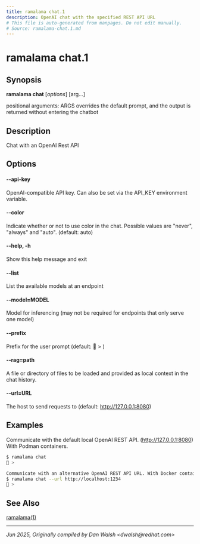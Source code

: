 ```yaml
---
title: ramalama chat.1
description: OpenAI chat with the specified REST API URL
# This file is auto-generated from manpages. Do not edit manually.
# Source: ramalama-chat.1.md
---
```


# ramalama chat.1

## Synopsis
**ramalama chat** [*options*] [arg...]

positional arguments:
  ARGS                  overrides the default prompt, and the output is
                        returned without entering the chatbot

## Description
Chat with an OpenAI Rest API

## Options

#### **--api-key**
OpenAI-compatible API key.
Can also be set via the API_KEY environment variable.

#### **--color**
Indicate whether or not to use color in the chat.
Possible values are "never", "always" and "auto". (default: auto)

#### **--help**, **-h**
Show this help message and exit

#### **--list**
List the available models at an endpoint

#### **--model**=MODEL
Model for inferencing (may not be required for endpoints that only serve one model)

#### **--prefix**
Prefix for the user prompt (default: 🦭 > )

#### **--rag**=path
A file or directory of files to be loaded and provided as local context in the chat history.

#### **--url**=URL
The host to send requests to (default: http://127.0.0.1:8080)

## Examples

Communicate with the default local OpenAI REST API. (http://127.0.0.1:8080)
With Podman containers.
```bash
$ ramalama chat
🦭 >

Communicate with an alternative OpenAI REST API URL. With Docker containers.
$ ramalama chat --url http://localhost:1234
🐋 >
```

## See Also
[ramalama(1)](../../commands/ramalama/ramalama)

---

*Jun 2025, Originally compiled by Dan Walsh &lt;dwalsh&#64;redhat.com&gt;*
